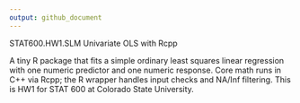 ```yaml
---
output: github_document
---
```


STAT600.HW1.SLM Univariate OLS with Rcpp

A tiny R package that fits a simple ordinary least squares linear regression with one numeric predictor and one numeric response. Core math runs in C++ via Rcpp; the R wrapper handles input checks and NA/Inf filtering. This is HW1 for STAT 600 at Colorado State University.
